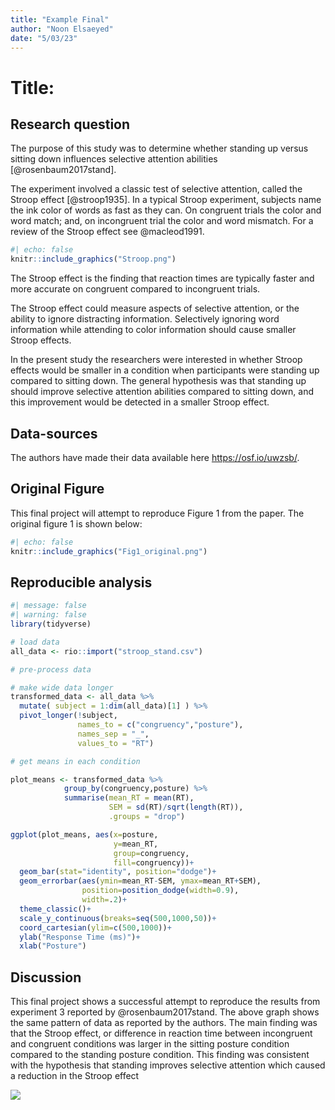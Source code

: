 ```yaml
---
title: "Example Final"
author: "Noon Elsaeyed"
date: "5/03/23"
---
```


# Title:

## Research question

The purpose of this study was to determine whether standing up versus sitting down influences selective attention abilities [@rosenbaum2017stand].

The experiment involved a classic test of selective attention, called the Stroop effect [@stroop1935]. In a typical Stroop experiment, subjects name the ink color of words as fast as they can. On congruent trials the color and word match; and, on incongruent trial the color and word mismatch. For a review of the Stroop effect see @macleod1991.

```r
#| echo: false
knitr::include_graphics("Stroop.png")
```

The Stroop effect is the finding that reaction times are typically faster and more accurate on congruent compared to incongruent trials.

The Stroop effect could measure aspects of selective attention, or the ability to ignore distracting information. Selectively ignoring word information while attending to color information should cause smaller Stroop effects.

In the present study the researchers were interested in whether Stroop effects would be smaller in a condition when participants were standing up compared to sitting down. The general hypothesis was that standing up should improve selective attention abilities compared to sitting down, and this improvement would be detected in a smaller Stroop effect.

## Data-sources

The authors have made their data available here <https://osf.io/uwzsb/>.

## Original Figure

This final project will attempt to reproduce Figure 1 from the paper. The original figure 1 is shown below:

```r
#| echo: false
knitr::include_graphics("Fig1_original.png")
```

## Reproducible analysis

```r
#| message: false
#| warning: false
library(tidyverse)

# load data
all_data <- rio::import("stroop_stand.csv")

# pre-process data

# make wide data longer
transformed_data <- all_data %>%
  mutate( subject = 1:dim(all_data)[1] ) %>%
  pivot_longer(!subject,
               names_to = c("congruency","posture"),
               names_sep = "_",
               values_to = "RT")

# get means in each condition

plot_means <- transformed_data %>%
            group_by(congruency,posture) %>%
            summarise(mean_RT = mean(RT),
                      SEM = sd(RT)/sqrt(length(RT)),
                      .groups = "drop")

ggplot(plot_means, aes(x=posture, 
                       y=mean_RT, 
                       group=congruency, 
                       fill=congruency))+
  geom_bar(stat="identity", position="dodge")+
  geom_errorbar(aes(ymin=mean_RT-SEM, ymax=mean_RT+SEM), 
                position=position_dodge(width=0.9),
                width=.2)+
  theme_classic()+
  scale_y_continuous(breaks=seq(500,1000,50))+
  coord_cartesian(ylim=c(500,1000))+
  ylab("Response Time (ms)")+
  xlab("Posture")
```

## Discussion

This final project shows a successful attempt to reproduce the results from experiment 3 reported by @rosenbaum2017stand. The above graph shows the same pattern of data as reported by the authors. The main finding was that the Stroop effect, or difference in reaction time between incongruent and congruent conditions was larger in the sitting posture condition compared to the standing posture condition. This finding was consistent with the hypothesis that standing improves selective attention which caused a reduction in the Stroop effect

![](Reports.jpg)
